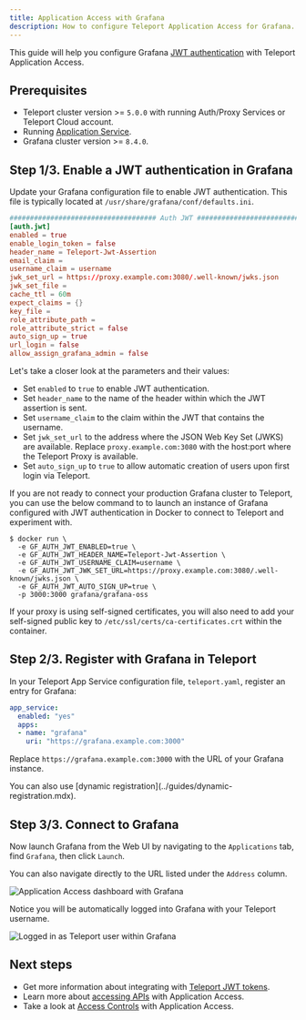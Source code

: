 ```yaml
---
title: Application Access with Grafana
description: How to configure Teleport Application Access for Grafana.
---
```


This guide will help you configure Grafana [JWT
authentication](https://grafana.com/docs/grafana/latest/setup-grafana/configure-security/configure-authentication/jwt/)
with Teleport Application Access.

## Prerequisites

- Teleport cluster version >= `5.0.0` with running Auth/Proxy Services or
  Teleport Cloud account.
- Running [Application Service](../guides/connecting-apps.mdx).
- Grafana cluster version >= `8.4.0`.

## Step 1/3. Enable a JWT authentication in Grafana

Update your Grafana configuration file to enable JWT authentication. This file
is typically located at `/usr/share/grafana/conf/defaults.ini`.

```toml
#################################### Auth JWT ##########################
[auth.jwt]
enabled = true
enable_login_token = false
header_name = Teleport-Jwt-Assertion
email_claim =
username_claim = username
jwk_set_url = https://proxy.example.com:3080/.well-known/jwks.json
jwk_set_file =
cache_ttl = 60m
expect_claims = {}
key_file =
role_attribute_path =
role_attribute_strict = false
auto_sign_up = true
url_login = false
allow_assign_grafana_admin = false
```

Let's take a closer look at the parameters and their values:

- Set `enabled` to `true` to enable JWT authentication.
- Set `header_name` to the name of the header within which the JWT assertion is
  sent.
- Set `username_claim` to the claim within the JWT that contains the username.
- Set `jwk_set_url` to the address where the JSON Web Key Set (JWKS) are
  available. Replace `proxy.example.com:3080` with the host:port where the
  Teleport Proxy is available.
- Set `auto_sign_up` to `true` to allow automatic creation of users upon first
  login via Teleport.

<Admonition type="tip">
If you are not ready to connect your production Grafana cluster to Teleport,
you can use the below command to to launch an instance of Grafana configured
with JWT authentication in Docker to connect to Teleport and experiment with.

```code
$ docker run \
  -e GF_AUTH_JWT_ENABLED=true \
  -e GF_AUTH_JWT_HEADER_NAME=Teleport-Jwt-Assertion \
  -e GF_AUTH_JWT_USERNAME_CLAIM=username \
  -e GF_AUTH_JWT_JWK_SET_URL=https://proxy.example.com:3080/.well-known/jwks.json \
  -e GF_AUTH_JWT_AUTO_SIGN_UP=true \
  -p 3000:3000 grafana/grafana-oss
```

If your proxy is using self-signed certificates, you will also need to add your
self-signed public key to `/etc/ssl/certs/ca-certificates.crt` within the
container.
</Admonition>

## Step 2/3. Register with Grafana in Teleport

In your Teleport App Service configuration file, `teleport.yaml`, register an
entry for Grafana:

```yaml
app_service:
  enabled: "yes"
  apps:
  - name: "grafana"
    uri: "https://grafana.example.com:3000"
```

Replace `https://grafana.example.com:3000` with the URL of your Grafana
instance.

<Admonition type="tip">
You can also use [dynamic registration](../guides/dynamic-registration.mdx).
</Admonition>

## Step 3/3. Connect to Grafana

Now launch Grafana from the Web UI by navigating to the `Applications` tab,
find `Grafana`, then click `Launch`.

You can also navigate directly to the URL listed under the `Address` column.

![Application Access dashboard with
Grafana](../../../img/application-access/guides/grafana-dashboard.png)

Notice you will be automatically logged into Grafana with your Teleport
username.

![Logged in as Teleport user within
Grafana](../../../img/application-access/guides/grafana-auth.png)

## Next steps

- Get more information about integrating with [Teleport JWT
  tokens](./introduction.mdx).
- Learn more about [accessing APIs](../guides/api-access.mdx) with Application
  Access.
- Take a look at [Access Controls](../controls.mdx) with Application Access.
